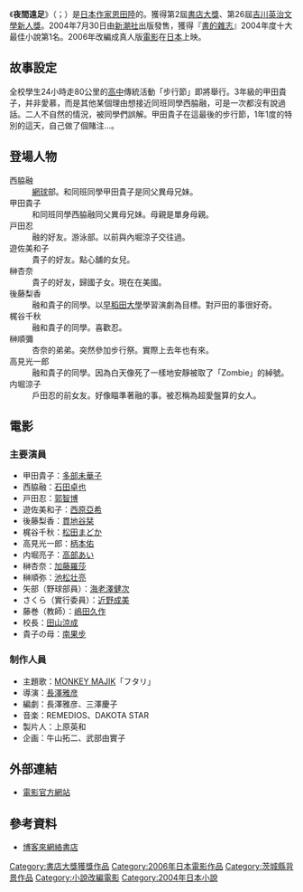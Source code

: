 {{Infobox Book
| name                 = 夜間遠足
| image                = [[File:Yoru_no_pikunikku.jpg|File:Yoru_no_pikunikku.jpg]]
| author               = [[恩田陸|恩田陸]]
| title_orig           = {{lang|ja|夜のピクニック}}
| translator           = HIRAE
| illustrator          = 
| cover_artist         = 
| country              = 
| language             = 
| series               = 
| subject              = {{link-ja|青春小說|青春小說|青春}}
| genre                = [[小說|小說]]
| publisher            = {{flagicon|Japan}}[[新潮社|新潮社]]<br>{{flagicon|Taiwan}}方智出版社
| release_date         = 2004年7月30日
| chinese_release_date = 2007年4月25日
| media_type           = 
| pages                = 346
| size_weight          = 
| format               = 
| isbn                 = ISBN 978-4103971054（日文）<br/>ISBN 978-9861750453（中文）
| oclc                 = 
| preceded_by          = 
| followed_by          = 
}}

《'''夜間遠足'''》（'''{{lang-ja|夜のピクニック}}'''；'''{{lang-en|Night Time Picnic}}'''）是[[日本|日本]][[作家|作家]][[恩田陸|恩田陸]]的{{link-ja|青春小說|青春小說}}。獲得第2屆[[書店大獎|書店大獎]]、第26屆[[吉川英治文學新人獎|吉川英治文學新人獎]]。2004年7月30日由[[新潮社|新潮社]]出版發售，獲得『[[書的雜志|書的雜志]]』2004年度十大最佳小說第1名。2006年改編成真人版[[電影|電影]]在[[日本|日本]]上映。

==故事設定==
全校學生24小時走80公里的[[高中|高中]]傳統活動「步行節」即將舉行。3年級的甲田貴子，并非愛慕，而是其他某個理由想接近同班同學西脇融，可是一次都沒有說過話。二人不自然的情況，被同學們誤解。甲田貴子在這最後的步行節，1年1度的特別的這天，自己做了個賭注…。

==登場人物==
; 西脇融
: [[網球|網球]]部。和同班同學甲田貴子是同父異母兄妹。
; 甲田貴子
: 和同班同學西脇融同父異母兄妹。母親是單身母親。 
; 戸田忍
: 融的好友。游泳部。以前與內堀涼子交往過。
; 遊佐美和子
: 貴子的好友。點心舖的女兒。
; 榊杏奈
: 貴子的好友，歸國子女。現在在美國。
; 後藤梨香
: 融和貴子的同學。以[[早稻田大學|早稻田大學]]學習演劇為目標。對戸田的事很好奇。
; 梶谷千秋
: 融和貴子的同學。喜歡忍。
; 榊順彌
: 杏奈的弟弟。突然參加步行祭。實際上去年也有來。
; 高見光一郎
: 融和貴子的同學。因為白天像死了一樣地安靜被取了「Zombie」的綽號。
; 内堀涼子
: 戶田忍的前女友。好像瞄準著融的事。被忍稱為超愛盤算的女人。

== 電影 ==
{{Infobox Film
| name               = 夜間遠足
| image              = NightTimePicnic.jpg
| caption            = 台版DVD封面
| tw_name            = [[青春夜行|青春夜行]]
| hk_name            = 
| director           = [[長澤雅彦|長澤雅彦]]
| starring           = [[多部未華子|多部未華子]]<br>[[石田卓也|石田卓也]]
| distributor        = [[松竹|松竹]]
| released           = {{JPN}}2006年9月30日
| runtime            = 117 min
| country            = {{JPN}}
| language           = [[日語|日語]]
| budget             = 
| gross              =
| preceded_by        = 
| followed_by        = 
}}

=== 主要演員 ===
* 甲田貴子：[[多部未華子|多部未華子]]
* 西脇融：[[石田卓也|石田卓也]]
* 戸田忍：[[郭智博|郭智博]]
* 遊佐美和子：[[西原亞希|西原亞希]]
* 後藤梨香：[[貫地谷栞|貫地谷栞]]
* 梶谷千秋：[[松田まどか|松田まどか]]
* 高見光一郎：[[柄本佑|柄本佑]]
* 内堀亮子：[[高部あい|高部あい]]
* 榊杏奈：[[加藤羅莎|加藤羅莎]]
* 榊順弥：[[池松壮亮|池松壮亮]]
* 矢部（野球部員）：[[海老澤健次|海老澤健次]]
* さくら（實行委員）：[[近野成美|近野成美]]
* 藤巻（教師）：[[嶋田久作|嶋田久作]]
* 校長：[[田山涼成|田山涼成]]
* 貴子の母：[[南果步|南果步]]

=== 制作人員 ===
* 主題歌：[[猴子把戲|MONKEY MAJIK]]「フタリ」
* 導演：[[長澤雅彦|長澤雅彦]]
* 編劇：長澤雅彦、三澤慶子
* 音楽：REMEDIOS、DAKOTA STAR
* 製片人：上原英和
* 企画：牛山拓二、武部由實子


== 外部連結 ==
* [https://web.archive.org/web/20090917015016/http://www.yorupic.com/ 電影官方網站]{{ja}}

== 參考資料==
* [https://web.archive.org/web/20090213143127/http://www.books.com.tw/exep/prod/booksfile.php?item=0010359514 博客來網絡書店]

{{書店大獎獲獎作品}}

{{DEFAULTSORT:Yoru no pikunikku}}
[[Category:書店大獎獲獎作品|Category:書店大獎獲獎作品]]
[[Category:2006年日本電影作品|Category:2006年日本電影作品]]
[[Category:茨城縣背景作品|Category:茨城縣背景作品]]
[[Category:小說改編電影|Category:小說改編電影]]
[[Category:2004年日本小說|Category:2004年日本小說]]